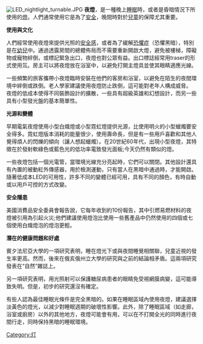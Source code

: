 {{unreferenced|time=2011-12-13T11:05:39+00:00}}
[[File:LED_nightlight_turnable.JPG|thumb]]
'''夜燈'''，是一種晚上[[睡眠|睡眠]]時，或者是昏暗情況下所使用的[[燈|燈]]。人們通常使用它是為了[[安全|安全]]，晚間時對於[[兒童|兒童]]的保障尤其重要。

'''使用與文化'''

人們經常使用夜燈來提供光照的[[安全感|安全感]]，或者為了緩解[[恐懼症|恐懼症]]（恐懼黑暗），特別是在[[幼兒|幼兒]]中。通過透露房間的總體佈局而不需要重新開啟大燈，避免被樓梯，障礙物或寵物絆倒，或標記緊急出口，夜燈也對公眾有益。出口標誌經常用traser的形式使用氚。房主可以將夜燈放在浴室中，以避免打開主燈具並使其眼睛適應光線。

一些頻繁的旅客攜帶小夜燈臨時安裝在他們的客房和浴室，以避免在陌生的夜間環境中絆倒或跌倒。老人學家建議使用夜燈防止跌倒，這可能對老年人構成威脅。
夜燈的低成本使得不同裝飾設計的擴散，一些具有超級英雄和幻想設計，而另一些具有小型發光盤的基本簡單性。

'''光源和變體'''

早期電氣夜燈使用小型白熾燈或小型霓虹燈提供光源，比使用明火的小型蠟燭要安全得多。霓虹燈版本消耗的能量很少，使用壽命長，但是有一些用戶喜歡和其他人覺得煩人的閃爍的傾向（讓人想起蠟燭）。在20世紀60年代，出現小型夜燈，其特徵在於發射軟綠色或藍色光的低功率電致發光面板;今天仍然有類似的燈。

一些夜燈包括一個光電管，當環境光線充分亮起時，它們可以關閉。其他設計還具有內置的被動紅外傳感器，用於檢測運動，只有當人在黑暗中通過時，才能開啟。隨著低成本LED的可用性，許多不同的變體已經可用，具有不同的顏色，有時自動或以用戶可控的方式改變。

'''安全隱患'''

美國消費品安全委員會報告說，它每年收到約10份報告，其中引燃易燃材料的夜燈被引用為引起火災;他們建議使用燈泡比使用一些舊產品中仍然使用的四個或七個使用白熾燈泡的燈泡更輕。

'''潛在的健康問題和好處'''

賓夕法尼亞大學的一項研究表明，睡在燈光下或與夜間睡覺相關聯，兒童近視的發生率更高。然而，後來在俄亥俄州立大學的研究與之前的結論相矛盾。這兩項研究發表在“自然”雜誌上。

另一項研究表明，用光照射可以保護糖尿病患者的眼睛免受視網膜病變，這可能導致失明。但是，初步的研究還沒有確定。

有些人認為最佳睡眠光條件是完全黑暗的。如果在睡眠區域內使用夜燈，建議選擇淡黃色的燈光，以減少對睡眠週期的破壞性影響。此外，除了睡眠區域（如走廊，浴室或廚房）以外的其他地方，夜燈可能會有用，可以在不打開全光的同時進行夜間行走，同時保持黑暗的睡眠環境。
[[Category:灯|Category:灯]]
